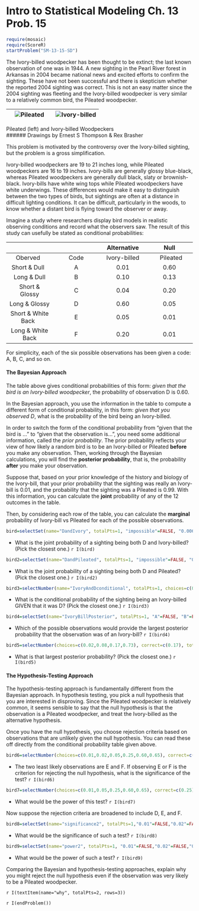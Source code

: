 Intro to Statistical Modeling Ch. 13 Prob. 15
========================================================
```r
require(mosaic)
require(ScoreR)
startProblem("SM-13-15-SD")
```

The Ivory-billed woodpecker has been thought to be extinct; the last known observation of one was in 1944.  A new sighting in the Pearl River forest in Arkansas in 2004 became national news and excited efforts to confirm the sighting. These have not been successful and there is skepticism whether the
reported 2004 sighting was correct.  This is not an easy matter since the 2004 sighting was fleeting and the Ivory-billed woodpecker is very similar to a relatively common bird, the Pileated woodpecker.

![Pileated](pileated-small.jpg) | ![Ivory-billed](ivory-bill-small.jpg)
|:----:|:----:|

Pileated (left) and Ivory-billed Woodpeckers     
###### Drawings by Ernest S Thompson & Rex Brasher


This problem is motivated by the controversy over the Ivory-billed sighting, but the problem is a gross simplification.

Ivory-billed woodpeckers are 19 to 21 inches long, while Pileated woodpeckers are 16 to 19 inches.  Ivory-bills are generally glossy blue-black, whereas Pileated woodpeckers are generally dull black, slaty or brownish-black.  Ivory-bills have white wing tops while Pileated woodpeckers have white underwings.  These differences would make it easy to distinguish between the two types of birds, but sightings are often at a distance in difficult lighting conditions.  It can be difficult, particularly in the woods, to know whether a distant bird
is flying toward the observer or away.  

Imagine a study where researchers display bird models in realistic observing conditions and record what the observers saw.  The result of this study can usefully be stated as conditional probabilities:

| | | Alternative | Null
|:---:|:---:|:---:|:---:|
Oberved &nbsp; | &nbsp; Code &nbsp; | &nbsp; Ivory-billed &nbsp; | &nbsp; Pileated
Short & Dull &nbsp; | A | 0.01 | 0.60
Long & Dull | B | 0.10 | 0.13
Short & Glossy | C | 0.04 | 0.20
Long & Glossy | D | 0.60 | 0.05
Short & White Back &nbsp; | E | 0.05 | 0.01
Long & White Back | F | 0.20 | 0.01

For simplicity, each of the six possible observations has been given a code: A, B, C, and so on.

#### The Bayesian Approach

The table above gives conditional probabilities of this form: *given that the bird is an Ivory-billed woodpecker*, the probability of observation D is 0.60.  

In the Bayesian approach, you use the information in the table to compute a different form of conditional probability, in this form: *given that you observed D*, what is the probability of the bird being an Ivory-billed.

In order to switch the form of the conditional probability from "given that the bird is ..." to "given that the observation is...", you need some additional information, called the *prior probability*.  The prior probability reflects your view of how likely a random bird is to be an Ivory-billed or Pileated **before** you make any observation.  Then, working through the Bayesian calculations, you will find the **posterior probability**, that is, the probability **after** you make your observation.

Suppose that, based on your prior knowledge of the history and biology of the Ivory-bill, that your prior probability that the sighting was really an Ivory-bill is 0.01, and the probability that the sighting was a Pileated is 0.99.  With this information, you can calculate the **joint** probability of any of the 12 outcomes in the table.  

Then, by considering each row of the table, you can calculate the **marginal** probability of Ivory-bill vs Pileated for each of the possible observations.

```r
bird=selectSet(name="DandIvory", totalPts=1, "impossible"=FALSE, "0.006"=TRUE, "0.01"=FALSE, "0.05"=FALSE, "0.60"=FALSE)
```
* What is the joint probability of a sighting being both D and Ivory-billed? (Pick the closest one.) `r I(bird)`

```r
bird2=selectSet(name="DandPileated", totalPts=1, "impossible"=FALSE, "0.006"=FALSE, "0.05"=TRUE, "0.60"=FALSE)
```
* What is the joint probability of a sighting being both D and Pileated?
(Pick the closest one.) `r I(bird2)`

```r
bird3=selectNumber(name="IvoryAndDconditional", totalPts=1, choices=c(0.01,0.05,0.10,0.60), correct=c(0.10))
```
* What is the conditional probability of the sighting being an Ivory-billed GIVEN that it was D? (Pick the closest one.) `r I(bird3)`

```r
bird4=selectSet(name="IvoryBillPosterior", totalPts=1, "A"=FALSE, "B"=FALSE, "C"=FALSE, "D"=FALSE, "E"=FALSE, "F"=TRUE)
```
* Which of the possible observations would provide the largest posterior  probability that the observation was of an Ivory-bill? `r I(bird4)`

```r
bird5=selectNumber(choices=c(0.02,0.08,0.17,0.73), correct=c(0.17), totalPts=1, name="largestPostProb")
```
* What is that largest posterior probability? (Pick the closest one.) `r I(bird5)`


#### The Hypothesis-Testing Approach

The hypothesis-testing approach is fundamentally different from the Bayesian approach.  In hypothesis testing, you pick a null hypothesis that you are interested in disproving. Since the Pileated woodpecker is relatively common, it seems sensible to say that the null hypothesis is that the observation is a Pileated woodpecker, and treat the Ivory-billed as the alternative hypothesis.

Once you have the null hypothesis, you choose rejection criteria based on observations that are unlikely given the null hypothesis.  You can read these off directly from the conditional probability table given above.


```r
bird6=selectNumber(choices=c(0.01,0.02,0.05,0.25,0.60,0.65), correct=c(0.02), totalPts=1, name="significance")
```
* The two least likely observations are E and F.  If observing E or F is the criterion for rejecting the null hypothesis, what is the significance of the test? `r I(bird6)`

```r
bird7=selectNumber(choices=c(0.01,0.05,0.25,0.60,0.65), correct=c(0.25), totalPts=1, name="power")
```
* What would be the power of this test? `r I(bird7)`

Now suppose the rejection criteria are broadened to include D, E, and F. 

```r
bird8=selectSet(name="significance2", totalPts=1,"0.01"=FALSE,"0.02"=FALSE,"0.05"=FALSE,"0.07"=TRUE,"0.10"=FALSE,"0.20"=FALSE,"0.25"=FALSE,"0.60"=FALSE,"0.85"=FALSE,"other"=FALSE)
```
* What would be the significance of such a test? `r I(bird8)`

```r
bird9=selectSet(name="power2", totalPts=1, "0.01"=FALSE,"0.02"=FALSE,"0.05"=FALSE,"0.07"=FALSE,"0.10"=FALSE,"0.20"=FALSE,"0.25"=FALSE,"0.60"=FALSE,"0.85"=TRUE,"other"=FALSE)
```
* What would be the power of such a test? `r I(bird9)`

Comparing the Bayesian and hypothesis-testing approaches, explain why you might reject the null hypothesis even if the observation was very likely to be a Pileated woodpecker.

`r I(textItem(name="why", totalPts=2, rows=3))`

`r I(endProblem())`